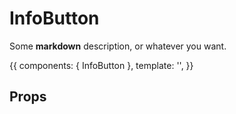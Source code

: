 
<Meta title='InfoButton' component={InfoButton} />

# InfoButton

Some **markdown** description, or whatever you want.

<Story name='basic' height='400px'>{{
  components: { InfoButton },
  template: '<info-button label="I\'m a button!"/>',
}}</Story>

## Props

<Props of={InfoButton} />